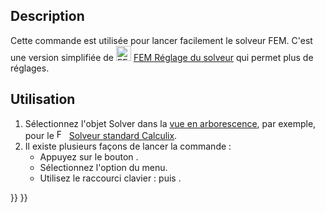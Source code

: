 <languages/>

{{Docnav/fr
|[[FEM_SolverControl/fr|Contrôle du solveur]]
|[[FEM_ResultsPurge/fr|Purger les résultats]]
|[[FEM_Workbench/fr|Atelier FEM]]
|IconL=FEM_SolverControl.svg
|IconR=FEM_ResultsPurge.svg
|IconC=Workbench_FEM.svg
}}

{{GuiCommand/fr
|Name=FEM SolverRun
|Name/fr=FEM Résolution
|MenuLocation=Résolution → Lancer les calculs du solveur
|Workbenches=[[FEM_Workbench/fr|FEM]]
|Shortcut={{KEY|S}} {{KEY|R}}
|SeeAlso=[[FEM_SolverControl/fr|FEM Réglage du solveur]]
}}

==Description==

Cette commande est utilisée pour lancer facilement le solveur FEM. C'est une version simplifiée de [[Image:FEM_SolverControl.svg|24px]] [[FEM_SolverControl/fr|FEM Réglage du solveur]] qui permet plus de réglages.

<span id="Usage"></span>
==Utilisation==

# Sélectionnez l'objet Solver dans la [[Tree_view/fr|vue en arborescence]], par exemple, pour le [[Image:FEM_SolverCalculixCcxtools.svg|16px]] [[FEM_SolverCalculixCcxtools/fr|Solveur standard Calculix]].
# Il existe plusieurs façons de lancer la commande :
#* Appuyez sur le bouton {{Button|[[Image:FEM_SolverRun.svg|16px]] [[FEM_SolverRun/fr|Lancer les calculs du solveur]]}}.
#* Sélectionnez l'option {{MenuCommand|Résolution →  [[Image:FEM_SolverRun.svg|16px]] Lancer les calculs du solveur}} du menu.
#* Utilisez le raccourci clavier : {{KEY|S}} puis {{KEY|R}}.

{{Docnav/fr
|[[FEM_SolverControl/fr|Contrôle du solveur]]
|[[FEM_ResultsPurge/fr|Purger les résultats]]
|[[FEM_Workbench/fr|Atelier FEM]]
|IconL=FEM_SolverControl.svg
|IconR=FEM_ResultsPurge.svg
|IconC=Workbench_FEM.svg
}}

{{FEM Tools navi{{#translation:}}}}
{{Userdocnavi{{#translation:}}}}